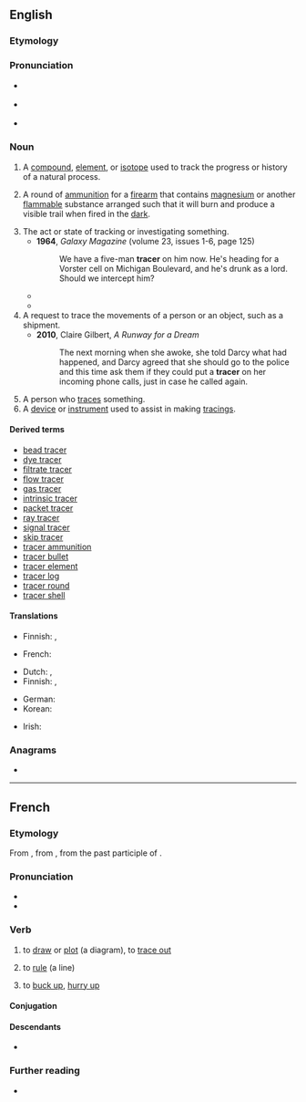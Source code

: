 {{also|Tracer|tračer}}
==English==

===Etymology===
{{suffix|en|trace|er}}

===Pronunciation===
* {{a|UK}} {{IPA|en|/ˈtɹeɪsə(ɹ)/|[ˈtʃɹeɪsə(ɹ)]}}
* {{a|US}} {{IPA|en|/ˈtɹeɪsɚ/|[ˈtʃɹeɪsɚ]}}
* {{rhymes|en|eɪsə(r)}}

===Noun===
{{en-noun}}

# {{lb|en|chemistry}} A [[compound]], [[element]], or [[isotope]] used to track the progress or history of a natural process.
# A round of [[ammunition]] for a [[firearm]] that contains [[magnesium]] or another [[flammable]] substance arranged such that it will burn and produce a visible trail when fired in the [[dark]].
#: {{synonyms|en|tracer ammunition|tracer bullet}}
# The act or state of tracking or investigating something.
#* '''1964''', ''Galaxy Magazine'' (volume 23, issues 1-6, page 125)
#*: We have a five-man '''tracer''' on him now. He's heading for a Vorster cell on Michigan Boulevard, and he's drunk as a lord. Should we intercept him?
#* {{quote-book|en|year=2011 |title=Environment of Care Tracer Workbook |author=Joint Commission Resources  |page=5 |ISBN=159940611X|passage=A surveyor typically conducts a '''tracer''' on his or her own and later meets up with the rest of the team to discuss findings.}}
#* {{quote-song|en|year=2017|passage=Ain't never running but I'm a paper chasing<br/>They gon catch up to me, they gon need a pacer<br/>How they over-watching me without a '''tracer'''|url=https://genius.com/Cardcaptorxp-from-the-sewers-lyrics<!--CardCaptorXP himself transcribed-->|lyricist=CardCaptorXP|title=[https://soundcloud.com/xp-muzik/from-the-sewers From the Sewers]}}
# A request to trace the movements of a person or an object, such as a shipment.
#* '''2010''', Claire Gilbert, ''A Runway for a Dream''
#*: The next morning when she awoke, she told Darcy what had happened, and Darcy agreed that she should go to the police and this time ask them if they could put a '''tracer''' on her incoming phone calls, just in case he called again.
# A person who [[trace]]s something.
# A [[device]] or [[instrument]] used to assist in making [[tracing]]s.

====Derived terms====
* [[bead tracer]]
* [[dye tracer]]
* [[filtrate tracer]]
* [[flow tracer]]
* [[gas tracer]]
* [[intrinsic tracer]]
* [[packet tracer]]
* [[ray tracer]]
* [[signal tracer]]
* [[skip tracer]]
* [[tracer ammunition]]
* [[tracer bullet]]
* [[tracer element]]
* [[tracer log]]
* [[tracer round]]
* [[tracer shell]]

====Translations====
{{trans-top|A chemical used to track the progress or history of a natural process}}
* Finnish: {{t|fi|markkeri}}, {{t|fi|merkkiaine}}
{{trans-mid}}
* French: {{t+|fr|marqueur|m}}
{{trans-bottom}}

{{trans-top|A piece of ammunition for a firearm that contains magnesium or another flammable substance}}
* Dutch: {{t+|nl|tracer}}, {{t|nl|lichtspoormunitie}}
* Finnish: {{t|fi|valojuova-ammus}}, {{t|fi|valojuovaluoti}}
{{trans-mid}}
* German: {{t+|de|Leuchtspurmunition}}
* Korean: {{t+|ko|예광탄}}
{{trans-bottom}}

{{trans-top|The act of tracking or investigating something}}
{{trans-mid}}
{{trans-bottom}}

{{trans-top|A person who traces something}}
* Irish: {{t|ga|rianaí|m}}
{{trans-mid}}
{{trans-bottom}}

===Anagrams===
* {{anagrams|en|a=acerrt|Carter|Crater|arrect|carter|crater}}

----

==French==

===Etymology===
From {{inh|fr|fro|tracier}}, from {{inh|fr|VL.|*tractiō}}, from {{der|fr|la|tractum}} the past participle of {{m|la|trahō}}.

===Pronunciation===
* {{fr-IPA}}
* {{audio|fr|Fr-tracer.ogg|audio}}

===Verb===
{{fr-verb}}

# {{lb|fr|transitive}} to [[draw]] or [[plot]] (a diagram), to [[trace out]]
# {{lb|fr|transitive}} to [[rule]] (a line)
# {{lb|fr|informal}} to [[buck up]], [[hurry up]]

====Conjugation====
{{fr-conj-auto}}

====Descendants====
* {{desc|de|trassieren}}

===Further reading===
* {{R:TLFi}}